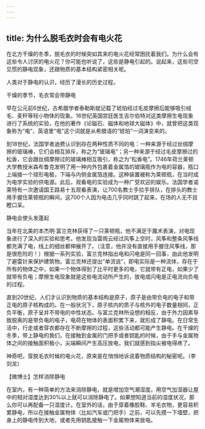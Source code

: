```yaml
---
---
---
```

title: 为什么脱毛衣时会有电火花
---




在北方干燥的冬季，脱毛衣的时候突如其来的电火花经常困扰着我们。为什么会有这些令人讨厌的电火花？你可能也听说了，这些是静电引起的。说起来，这些司空见惯的静电现象，还跟物质的基本结构紧密相关呢。

人类对于静电的认识，经历了漫长的历史过程。

干燥的季节，毛衣常会带静电



早在公元前6世纪，古希腊学者泰勒斯就记载了琥珀经过毛皮摩擦后能够吸引绒毛、麦秆等轻小物体的现象。16世纪英国宫廷医生吉尔伯特对这类摩擦生电现象进行了系统的实验，在他的著作《论磁石、磁体和地球大磁体》中，就曾把这类现象称为“电”，英语里“电”这个词就是从希腊语的“琥珀”一词演变来的。

到18世纪，法国学者迪费认识到存在两种性质不同的电：一种来源于经过丝绸摩擦的玻璃棒，它们会相互排斥，称之为“玻璃电”；另一种来源于经过毛皮摩擦过的松香，它会跟丝绸摩擦过的玻璃棒相互吸引，称之为“松香电”。1746年荷兰莱顿大学教授米森布鲁克发明了用一种内外包裹着金属箔的玻璃瓶作为电的容器，瓶口上端接一个球形电极，下端与内侧金属箔连接。这种装置被称为莱顿瓶，在当时成为电学实验的供电源。此后，观看电的实验成为一种广受欢迎的娱乐。法国学者诺莱特有一次邀请国王路易十五观看表演，让700名教士手拉手排队，在排头的教士用手握住莱顿瓶的瞬间，这700个人因为电击几乎同时跳了起来，在场的人无不目瞪口呆。

静电会使头发蓬起



当年在北美的本杰明·富兰克林获得了一只莱顿瓶，他不满足于魔术表演，对电现象进行了深入的实验和思考。他发现当雷雨云经过风筝上空时，风筝和整条风筝线都充满了电，线上的细丝都伸展开了。（注意，他并没有直接用手握住风筝线，那是很危险的！）根据一系列实验，富兰克林指出电和闪电是同一回事，由此他发明了避雷针来保护建筑物。富兰克林还提出“单流说”，即电实际是一种流体，存在于所有的物体之中，如果一个物体得到了比平时更多的电，它就带有正电，如果少了就带有负电；摩擦生电现象就是这些电流动所产生的，放电或闪电是正电流向负电的过程。

直到20世纪，人们才认识到物质的基本结构是原子，原子是由带负电的电子和带正电的原子核构成的。在一般状况下，原子核内的质子与核外的电子数量相同，正负平衡，原子呈并不带电的中性状态。与富兰克林所设想的相反，由于外力因素导致脱离的是带负电的电子，电荷在物体的表面积累下来，就形成了静电。在日常生活中，行走或者穿衣都存在不断摩擦的过程，这些活动都可能产生静电。在干燥的冬季，带上静电的我们，在接触到金属的门把手或者钥匙的时候，由于手与金属物体之间的接触面积极小，尖端瞬间产生高压放电，我们就感到指尖被电得疼了。

神奇吧，穿脱毛衣时候的电火花，原来是在悄悄地诉说着物质结构的秘密呢。（李剑龙）





【微博士】怎样消除静电

在室内，有一种简单的方法来消除静电，就是增加空气潮湿度。用空气加湿器让屋中的相对湿度达到30%以上就可以消除静电了。如果想知道当前的湿度状况，那么你可以再配备一只湿度计。在室外的话，由于穿着橡胶鞋、羊毛衣物，更容易积累静电，所以在接触金属物体（比如汽车或门把手）之前，可以先摸一下墙壁，把身上的静电传到大地，或者先用钥匙接触一下金属物体来放电。